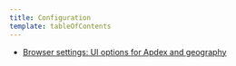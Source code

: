 ```yaml
---
title: Configuration
template: tableOfContents
---
```


* [Browser settings: UI options for Apdex and geography](/docs/browser/new-relic-browser/configuration/browser-settings-ui-options-apdex-geography)
